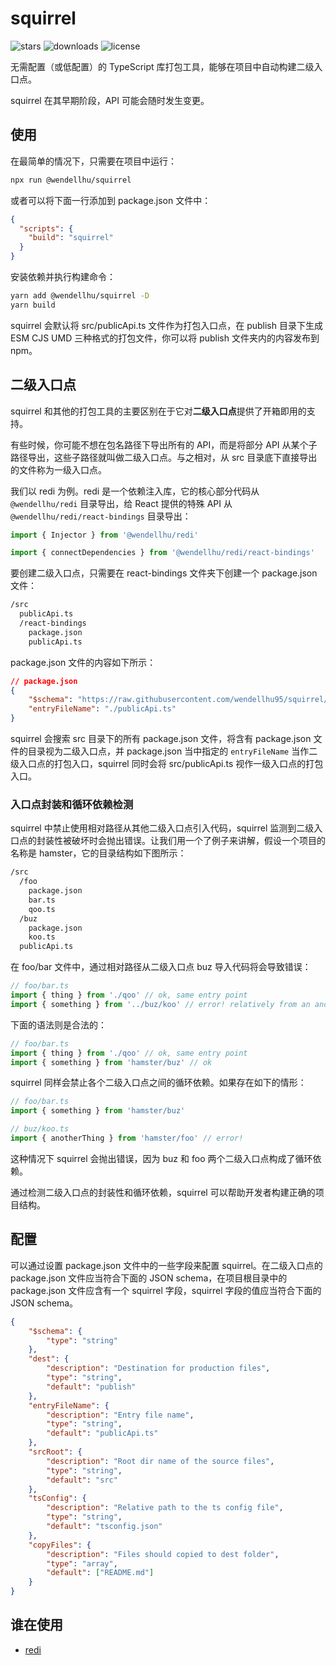 
# squirrel

<p className="flex h-6">
  <img
    alt="stars"
    src="https://badgen.net/github/stars/wendellhu95/squirrel"
    className="inline-block mr-2"
  />
  <img
    alt="downloads"
    src="https://badgen.net/npm/dt/@wendellhu/squirrel"
    className="inline-block mr-2"
  />
  <img
    alt="license"
    src="https://badgen.net/github/license/wendellhu95/squirrel"
    className="inline-block mr-2"
  />
</p>

无需配置（或低配置）的 TypeScript 库打包工具，能够在项目中自动构建二级入口点。

<Callout>
squirrel 在其早期阶段，API 可能会随时发生变更。
</Callout>

## 使用

在最简单的情况下，只需要在项目中运行：

```sh
npx run @wendellhu/squirrel
```

或者可以将下面一行添加到 package.json 文件中：

```json highlight=3
{
  "scripts": {
    "build": "squirrel"
  }
}
```

安装依赖并执行构建命令：

```sh
yarn add @wendellhu/squirrel -D
yarn build
```

squirrel 会默认将 src/publicApi.ts 文件作为打包入口点，在 publish 目录下生成 ESM CJS UMD 三种格式的打包文件，你可以将 publish 文件夹内的内容发布到 npm。

## 二级入口点

squirrel 和其他的打包工具的主要区别在于它对**二级入口点**提供了开箱即用的支持。

有些时候，你可能不想在包名路径下导出所有的 API，而是将部分 API 从某个子路径导出，这些子路径就叫做二级入口点。与之相对，从 src 目录底下直接导出的文件称为一级入口点。

我们以 redi 为例。redi 是一个依赖注入库，它的核心部分代码从 `@wendellhu/redi` 目录导出，给 React 提供的特殊 API 从 `@wendellhu/redi/react-bindings` 目录导出：

```ts
import { Injector } from '@wendellhu/redi'

import { connectDependencies } from '@wendellhu/redi/react-bindings' 
```

要创建二级入口点，只需要在 react-bindings 文件夹下创建一个 package.json 文件：

```txt
/src
  publicApi.ts
  /react-bindings
    package.json
    publicApi.ts
```

package.json 文件的内容如下所示：

```json
// package.json
{
    "$schema": "https://raw.githubusercontent.com/wendellhu95/squirrel/master/src/schema/squirrel.schema.json",
    "entryFileName": "./publicApi.ts"
}
```

squirrel 会搜索 src 目录下的所有 package.json 文件，将含有 package.json 文件的目录视为二级入口点，并 package.json 当中指定的 `entryFileName` 当作二级入口点的打包入口，squirrel 同时会将 src/publicApi.ts 视作一级入口点的打包入口。

### 入口点封装和循环依赖检测

squirrel 中禁止使用相对路径从其他二级入口点引入代码，squirrel 监测到二级入口点的封装性被破坏时会抛出错误。让我们用一个了例子来讲解，假设一个项目的名称是 hamster，它的目录结构如下图所示：


```txt
/src
  /foo
    package.json
    bar.ts
    qoo.ts
  /buz
    package.json
    koo.ts
  publicApi.ts
```

在 foo/bar 文件中，通过相对路径从二级入口点 buz 导入代码将会导致错误：

```ts
// foo/bar.ts
import { thing } from './qoo' // ok, same entry point
import { something } from '../buz/koo' // error! relatively from an another point
```

下面的语法则是合法的：

```ts
// foo/bar.ts
import { thing } from './qoo' // ok, same entry point
import { something } from 'hamster/buz' // ok
```

squirrel 同样会禁止各个二级入口点之间的循环依赖。如果存在如下的情形：

```ts
// foo/bar.ts
import { something } from 'hamster/buz'
```

```ts
// buz/koo.ts
import { anotherThing } from 'hamster/foo' // error!
```

这种情况下 squirrel 会抛出错误，因为 buz 和 foo 两个二级入口点构成了循环依赖。

通过检测二级入口点的封装性和循环依赖，squirrel 可以帮助开发者构建正确的项目结构。

## 配置

可以通过设置 package.json 文件中的一些字段来配置 squirrel。在二级入口点的 package.json 文件应当符合下面的 JSON schema，在项目根目录中的 package.json 文件应含有一个 squirrel 字段，squirrel 字段的值应当符合下面的 JSON schema。

```json
{
    "$schema": {
        "type": "string"
    },
    "dest": {
        "description": "Destination for production files",
        "type": "string",
        "default": "publish"
    },
    "entryFileName": {
        "description": "Entry file name",
        "type": "string",
        "default": "publicApi.ts"
    },
    "srcRoot": {
        "description": "Root dir name of the source files",
        "type": "string",
        "default": "src"
    },
    "tsConfig": {
        "description": "Relative path to the ts config file",
        "type": "string",
        "default": "tsconfig.json"
    },
    "copyFiles": {
        "description": "Files should copied to dest folder",
        "type": "array",
        "default": ["README.md"]
    }
}
```

## 谁在使用

* [redi](https://redi.wendell.fun)
